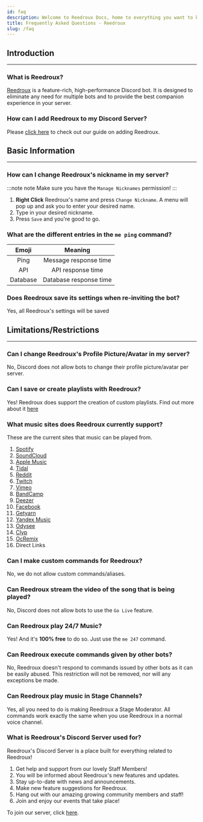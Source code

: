 ```yaml
---
id: faq
description: Welcome to Reedroux Docs, home to everything you want to know about Reedroux. You will be able to find out almost everything about Reedroux here.
title: Frequently Asked Questions - Reedroux
slug: /faq
---
```


<!-- The start of the Introduction Section -->

## Introduction

---

### What is Reedroux?

[Reedroux](/) is a feature-rich, high-performance Discord bot. It is designed to eliminate any need for multiple bots and to provide the best companion experience in your server.

### How can I add Reedroux to my Discord Server?

Please [click here](/adding-mewwme) to check out our guide on adding Reedroux.

## Basic Information

---

### How can I change Reedroux's nickname in my server?

:::note note
Make sure you have the `Manage Nicknames` permission!
:::

1. **Right Click** Reedroux's name and press `Change Nickname`. A menu will pop up and ask you to enter your desired name.
2. Type in your desired nickname.
3. Press `Save` and you're good to go.

### What are the different entries in the `me ping` command?

|  Emoji   |        Meaning         |
| :------: | :--------------------: |
|   Ping   | Message response time  |
|   API    |   API response time    |
| Database | Database response time |

### Does Reedroux save its settings when re-inviting the bot?

Yes, all Reedroux's settings will be saved

<!-- The end of the Basic Information Section -->

<!-- The start of the Limitations/Restrictions Section -->

## Limitations/Restrictions

---

### Can I change Reedroux's Profile Picture/Avatar in my server?

No, Discord does not allow bots to change their profile picture/avatar per server.

### Can I save or create playlists with Reedroux?

Yes! Reedroux does support the creation of custom playlists. Find out more about it [here](playlists)

### What music sites does Reedroux currently support?

These are the current sites that music can be played from.

1. [Spotify](https://www.spotify.com/)
2. [SoundCloud](https://www.soundcloud.com/)
3. [Apple Music](https://music.apple.com)
4. [Tidal](https://tidal.com/)
5. [Reddit](https://reddit.com)
6. [Twitch](https://www.twitch.tv/)
7. [Vimeo](https://www.vimeo.com/)
8. [BandCamp](https://www.bandcamp.com)
9. [Deezer](https://www.deezer.com/us/)
10. [Facebook](https://www.facebook.com)
11. [Getyarn](https://getyarn.io/)
12. [Yandex Music](https://music.yandex.com)
13. [Odysee](https://odysee.com/)
14. [Clyp](https://www.clyp.it/)
15. [OcRemix](https://ocremix.org/)
16. Direct Links

### Can I make custom commands for Reedroux?

No, we do not allow custom commands/aliases.

### Can Reedroux stream the video of the song that is being played?

No, Discord does not allow bots to use the `Go Live` feature.

### Can Reedroux play 24/7 Music?

Yes! And it's **100% free** to do so. Just use the `me 247` command.

### Can Reedroux execute commands given by other bots?

No, Reedroux doesn't respond to commands issued by other bots as it can be easily abused. This restriction will not be removed, nor will any exceptions be made.

### Can Reedroux play music in Stage Channels?

Yes, all you need to do is making Reedroux a Stage Moderator. All commands work exactly the same when you use Reedroux in a normal voice channel.

### What is Reedroux's Discord Server used for?

Reedroux's Discord Server is a place built for everything related to Reedroux!

1. Get help and support from our lovely Staff Members!
2. You will be informed about Reedroux's new features and updates.
3. Stay up-to-date with news and announcements.
4. Make new feature suggestions for Reedroux.
5. Hang out with our amazing growing community members and staff!
6. Join and enjoy our events that take place!

To join our server, click [here](https://reedroux.biz/support).
